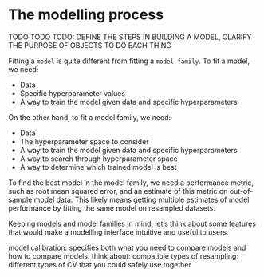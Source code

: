# The modelling process

TODO TODO TODO: DEFINE THE STEPS IN BUILDING A MODEL, CLARIFY THE PURPOSE OF OBJECTS TO DO EACH THING

Fitting a `model` is quite different from fitting a `model family`. To fit a model, we need:

- Data
- Specific hyperparameter values
- A way to train the model given data and specific hyperparameters

On the other hand, to fit a model family, we need:

- Data
- The hyperparameter space to consider
- A way to train the model given data and specific hyperparameters
- A way to search through hyperparameter space
- A way to determine which trained model is best

To find the best model in the model family, we need a performance metric, such as root mean squared error, and an estimate of this metric on out-of-sample model data. This likely means getting multiple estimates of model performance by fitting the same model on resampled datasets.

Keeping models and model families in mind, let's think about some features that would make a modelling interface intuitive and useful to users. 


model calibration: specifies both what you need to compare models and how to compare models: think about: compatible types of resampling: different types of CV that you could safely use together
